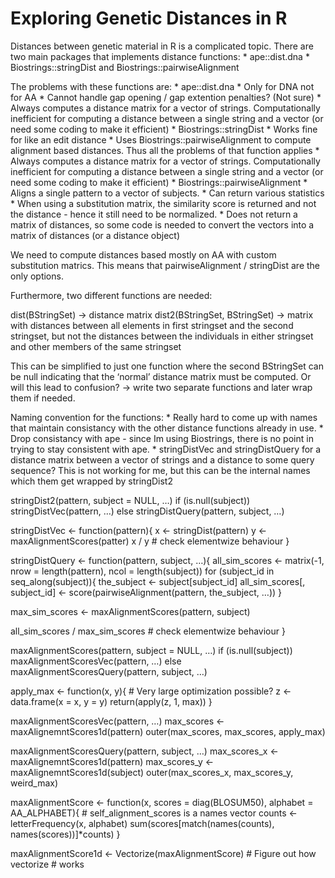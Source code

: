 Exploring Genetic Distances in R
================================

Distances between genetic material in R is a complicated topic. There are two
main packages that implements distance functions:
* ape::dist.dna
* Biostrings::stringDist and Biostrings::pairwiseAlignment

The problems with these functions are:
* ape::dist.dna
  * Only for DNA not for AA
  * Cannot handle gap opening / gap extention penalties? (Not sure)
  * Always computes a distance matrix for a vector of strings. Computationally
    inefficient for computing a distance between a single string and a vector
    (or need some coding to make it efficient)
* Biostrings::stringDist
  * Works fine for like an edit distance
  * Uses Biostrings::pairwiseAlignment to compute alignment based distances.
    Thus all the problems of that function applies
  * Always computes a distance matrix for a vector of strings. Computationally
    inefficient for computing a distance between a single string and a vector
    (or need some coding to make it efficient)
* Biostrings::pairwiseAlignment
  * Aligns a single pattern to a vector of subjects.
  * Can return various statistics
  * When using a substitution matrix, the similarity score is returned and not
    the distance - hence it still need to be normalized.
  * Does not return a matrix of distances, so some code is needed to convert
    the vectors into a matrix of distances (or a distance object)

We need to compute distances based mostly on AA with custom substitution
matrics. This means that pairwiseAlignment / stringDist are the only options.

Furthermore, two different functions are needed:

dist(BStringSet) -> distance matrix
dist2(BStringSet, BStringSet) -> matrix with distances between all elements in
first stringset and the second stringset, but not the distances between the
individuals in either stringset and other members of the same stringset

This can be simplified to just one function where the second BStringSet can be
null indicating that the 'normal' distance matrix must be computed. Or will
this lead to confusion? -> write two separate functions and later wrap them if
needed.

Naming convention for the functions:
* Really hard to come up with names that maintain consistancy with the other
  distance functions already in use.
* Drop consistancy with ape - since Im using Biostrings, there is no point in
  trying to stay consistent with ape.
* stringDistVec and stringDistQuery for a distance matrix between a vector of
  strings and a distance to some query sequence? This is not working for me,
  but this can be the internal names which them get wrapped by stringDist2


stringDist2(pattern, subject = NULL, ...)
  if (is.null(subject))
    stringDistVec(pattern, ...)
  else
    stringDistQuery(pattern, subject, ...)

stringDistVec <- function(pattern){
  x <- stringDist(pattern)
  y <- maxAlignmentScores(patter)
  x / y # check elementwize behaviour
}

stringDistQuery <- function(pattern, subject, ...){
  all_sim_scores <- matrix(-1, nrow = length(pattern),
                      ncol = length(subject))
  for (subject_id in seq_along(subject)){
    the_subject <- subject[subject_id]
    all_sim_scores[, subject_id] <- score(pairwiseAlignment(pattern, the_subject, ...))
  }

  max_sim_scores <- maxAlignmentScores(pattern, subject)

  all_sim_scores / max_sim_scores # check elementwize behaviour
}

maxAlignmentScores(pattern, subject = NULL, ...)
  if (is.null(subject))
    maxAlignmentScoresVec(pattern, ...)
  else
    maxAlignmentScoresQuery(pattern, subject, ...)

apply_max <- function(x, y){  # Very large optimization possible?
  z <- data.frame(x = x, y = y)
  return(apply(z, 1, max))
}

maxAlignmentScoresVec(pattern, ...)
  max_scores <- maxAlignemntScores1d(pattern)
  outer(max_scores, max_scores, apply_max)

maxAlignmentScoresQuery(pattern, subject, ...)
  max_scores_x <- maxAlignemntScores1d(pattern)
  max_scores_y <- maxAlignemntScores1d(subject)
  outer(max_scores_x, max_scores_y, weird_max)

maxAlignmentScore <- function(x, scores = diag(BLOSUM50), 
                              alphabet = AA_ALPHABET){
  # self_alignment_scores is a names vector
  counts <- letterFrequency(x, alphabet)
  sum(scores[match(names(counts), names(scores))]*counts)
}

maxAlignmentScore1d <- Vectorize(maxAlignmentScore) # Figure out how vectorize
    # works
